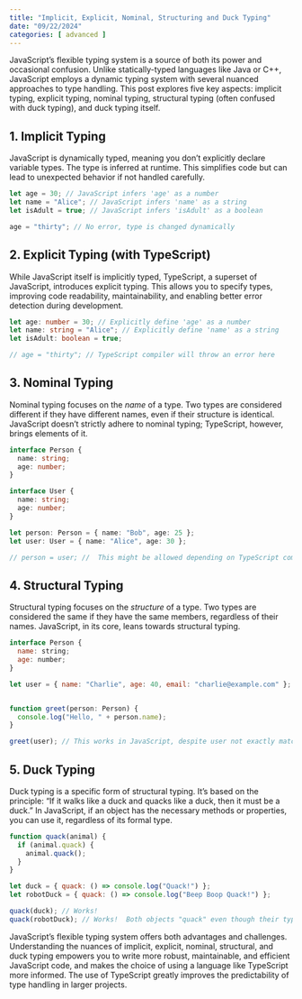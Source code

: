 ```yaml
---
title: "Implicit, Explicit, Nominal, Structuring and Duck Typing"
date: "09/22/2024"
categories: [ advanced ]
---
```


JavaScript's flexible typing system is a source of both its power and occasional confusion. Unlike statically-typed languages like Java or C++, JavaScript employs a dynamic typing system with several nuanced approaches to type handling.  This post explores five key aspects: implicit typing, explicit typing, nominal typing, structural typing (often confused with duck typing), and duck typing itself.

## 1. Implicit Typing

JavaScript is dynamically typed, meaning you don't explicitly declare variable types. The type is inferred at runtime.  This simplifies code but can lead to unexpected behavior if not handled carefully.

```javascript
let age = 30; // JavaScript infers 'age' as a number
let name = "Alice"; // JavaScript infers 'name' as a string
let isAdult = true; // JavaScript infers 'isAdult' as a boolean

age = "thirty"; // No error, type is changed dynamically
```

## 2. Explicit Typing (with TypeScript)

While JavaScript itself is implicitly typed, TypeScript, a superset of JavaScript, introduces explicit typing.  This allows you to specify types, improving code readability, maintainability, and enabling better error detection during development.

```typescript
let age: number = 30; // Explicitly define 'age' as a number
let name: string = "Alice"; // Explicitly define 'name' as a string
let isAdult: boolean = true;

// age = "thirty"; // TypeScript compiler will throw an error here
```

## 3. Nominal Typing

Nominal typing focuses on the *name* of a type. Two types are considered different if they have different names, even if their structure is identical.  JavaScript doesn't strictly adhere to nominal typing; TypeScript, however, brings elements of it.

```typescript
interface Person {
  name: string;
  age: number;
}

interface User {
  name: string;
  age: number;
}

let person: Person = { name: "Bob", age: 25 };
let user: User = { name: "Alice", age: 30 };

// person = user; //  This might be allowed depending on TypeScript compiler settings, showing that JavaScript doesn't strictly enforce Nominal Typing.
```


## 4. Structural Typing

Structural typing focuses on the *structure* of a type.  Two types are considered the same if they have the same members, regardless of their names.  JavaScript, in its core, leans towards structural typing.

```javascript
interface Person {
  name: string;
  age: number;
}

let user = { name: "Charlie", age: 40, email: "charlie@example.com" };  // Different from Person, but functionally compatible


function greet(person: Person) {
  console.log("Hello, " + person.name);
}

greet(user); // This works in JavaScript, despite user not exactly matching the Person type.
```

## 5. Duck Typing

Duck typing is a specific form of structural typing. It's based on the principle: "If it walks like a duck and quacks like a duck, then it must be a duck."  In JavaScript, if an object has the necessary methods or properties, you can use it, regardless of its formal type.

```javascript
function quack(animal) {
  if (animal.quack) {
    animal.quack();
  }
}

let duck = { quack: () => console.log("Quack!") };
let robotDuck = { quack: () => console.log("Beep Boop Quack!") };

quack(duck); // Works!
quack(robotDuck); // Works!  Both objects "quack" even though their types are different.
```

JavaScript's flexible typing system offers both advantages and challenges. Understanding the nuances of implicit, explicit, nominal, structural, and duck typing empowers you to write more robust, maintainable, and efficient JavaScript code, and makes the choice of using a language like TypeScript more informed.  The use of TypeScript greatly improves the predictability of type handling in larger projects.

